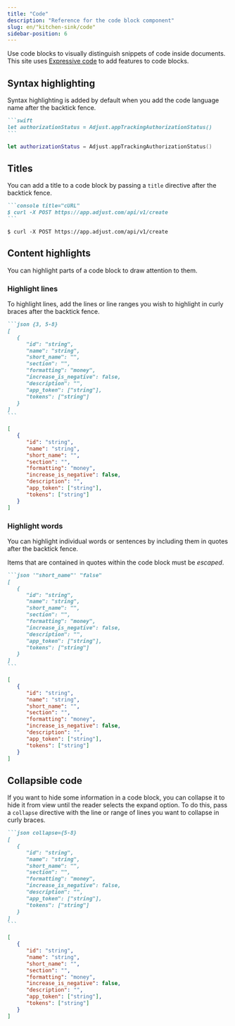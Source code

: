 ```yaml
---
title: "Code"
description: "Reference for the code block component"
slug: en/"kitchen-sink/code"
sidebar-position: 6
---
```


Use code blocks to visually distinguish snippets of code inside documents. This site uses [Expressive code](https://github.com/expressive-code/expressive-code/) to add features to code blocks.

## Syntax highlighting

Syntax highlighting is added by default when you add the code language name after the backtick fence.

````markdown "swift"
```swift
let authorizationStatus = Adjust.appTrackingAuthorizationStatus()
```
````

```swift
let authorizationStatus = Adjust.appTrackingAuthorizationStatus()
```

## Titles

You can add a title to a code block by passing a `title` directive after the backtick fence.

````markdown 'title="cURL"'
```console title="cURL"
$ curl -X POST https://app.adjust.com/api/v1/create
```
````

```console title="cURL"
$ curl -X POST https://app.adjust.com/api/v1/create
```

## Content highlights

You can highlight parts of a code block to draw attention to them.

### Highlight lines

To highlight lines, add the lines or line ranges you wish to highlight in curly braces after the backtick fence.

````markdown "{3, 5-8}"
```json {3, 5-8}
[
   {
      "id": "string",
      "name": "string",
      "short_name": "",
      "section": "",
      "formatting": "money",
      "increase_is_negative": false,
      "description": "",
      "app_token": ["string"],
      "tokens": ["string"]
   }
]
```
````

```json {3, 5-8}
[
   {
      "id": "string",
      "name": "string",
      "short_name": "",
      "section": "",
      "formatting": "money",
      "increase_is_negative": false,
      "description": "",
      "app_token": ["string"],
      "tokens": ["string"]
   }
]
```

### Highlight words

You can highlight individual words or sentences by including them in quotes after the backtick fence.

<Callout type="important">

Items that are contained in quotes within the code block must be *escaped*.

</Callout>

````markdown "'\"short_name\"'" '"false"'
```json '"short_name"' "false"
[
   {
      "id": "string",
      "name": "string",
      "short_name": "",
      "section": "",
      "formatting": "money",
      "increase_is_negative": false,
      "description": "",
      "app_token": ["string"],
      "tokens": ["string"]
   }
]
```
````

```json '"short_name"' "false"
[
   {
      "id": "string",
      "name": "string",
      "short_name": "",
      "section": "",
      "formatting": "money",
      "increase_is_negative": false,
      "description": "",
      "app_token": ["string"],
      "tokens": ["string"]
   }
]
```

## Collapsible code

If you want to hide some information in a code block, you can collapse it to hide it from view until the reader selects the expand option. To do this, pass a `collapse` directive with the line or range of lines you want to collapse in curly braces.

````markdown "collapse={5-8}"
```json collapse={5-8}
[
   {
      "id": "string",
      "name": "string",
      "short_name": "",
      "section": "",
      "formatting": "money",
      "increase_is_negative": false,
      "description": "",
      "app_token": ["string"],
      "tokens": ["string"]
   }
]
```
````

```json collapse={5-8}
[
   {
      "id": "string",
      "name": "string",
      "short_name": "",
      "section": "",
      "formatting": "money",
      "increase_is_negative": false,
      "description": "",
      "app_token": ["string"],
      "tokens": ["string"]
   }
]
```
